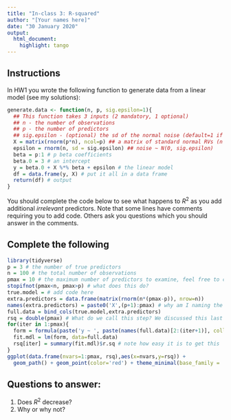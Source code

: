 ```yaml
---
title: "In-class 3: R-squared"
author: "[Your names here]"
date: "30 January 2020"
output: 
  html_document:
    highlight: tango
---
```


## Instructions

In HW1 you wrote the following function to generate data from a linear model (see my solutions):

```r
generate.data <- function(n, p, sig.epsilon=1){
  ## This function takes 3 inputs (2 mandatory, 1 optional)
  ## n - the number of observations
  ## p - the number of predictors
  ## sig.epsilon - (optional) the sd of the normal noise (default=1 if omitted)
  X = matrix(rnorm(p*n), ncol=p) ## a matrix of standard normal RVs (n x p)
  epsilon = rnorm(n, sd = sig.epsilon) ## noise ~ N(0, sig.epsilon)
  beta = p:1 # p beta coefficients
  beta.0 = 3 # an intercept
  y = beta.0 + X %*% beta + epsilon # the linear model
  df = data.frame(y, X) # put it all in a data frame
  return(df) # output
}
```

You should complete the code below to see what happens to $R^2$ as you add additional _irrelevant_ predictors. Note that some lines have comments requiring you to add code. Others ask you questions which you should answer in the comments.

## Complete the following

```r
library(tidyverse)
p = 3 # the number of true predictors
n = 100 # the total number of observations
pmax = 10 # the maximum number of predictors to examine, feel free to change this
stopifnot(pmax<n, pmax>p) # what does this do?
true.model = # add code here
extra.predictors = data.frame(matrix(rnorm(n*(pmax-p)), nrow=n)) 
names(extra.predictors) = paste0('X',(p+1):pmax) # why am I naming the extra predictors? What were their names before
full.data = bind_cols(true.model,extra.predictors)
rsq = double(pmax) # What do we call this step? We discussed this last week.
for(iter in 1:pmax){
  form = formula(paste('y ~ ', paste(names(full.data)[2:(iter+1)], collapse=' + '))) # annoying
  fit.mdl = lm(form, data=full.data)
  rsq[iter] = summary(fit.mdl)$r.sq # note how easy it is to get this
}
ggplot(data.frame(nvars=1:pmax, rsq),aes(x=nvars,y=rsq)) + 
  geom_path() + geom_point(color='red') + theme_minimal(base_family = 'serif')
```

## Questions to answer:

1. Does $R^2$ decrease? 
2. Why or why not?